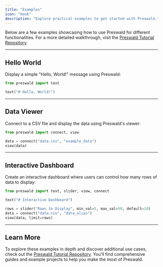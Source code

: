 ```yaml
---
title: "Examples"
icon: "book"
description: "Explore practical examples to get started with Preswald."
---
```


Below are a few examples showcasing how to use Preswald for different functionalities. For a more detailed walkthrough, visit the [Preswald Tutorial Repository](https://github.com/StructuredLabs/preswald-tutorial).

---

## **Hello World**

Display a simple "Hello, World!" message using Preswald:

```python
from preswald import text

text("# Hello, World!")
```

---

## **Data Viewer**

Connect to a CSV file and display the data using Preswald's viewer:

```python
from preswald import connect, view

data = connect("data.csv", "example_data")
view(data)
```

---

## **Interactive Dashboard**

Create an interactive dashboard where users can control how many rows of data to display:

```python
from preswald import text, slider, view, connect

text("# Interactive Dashboard")

rows = slider("Rows to Display", min_val=5, max_val=50, default=10)
data = connect("data.csv", "data_alias")
view(data, limit=rows)
```

---

## Learn More

To explore these examples in depth and discover additional use cases, check out the [Preswald Tutorial Repository](https://github.com/StructuredLabs/preswald-tutorial). You'll find comprehensive guides and example projects to help you make the most of Preswald.
